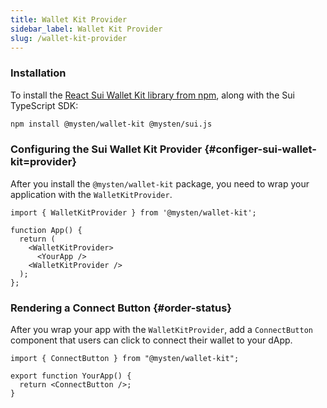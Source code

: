 ```yaml
---
title: Wallet Kit Provider
sidebar_label: Wallet Kit Provider
slug: /wallet-kit-provider
---
```


### Installation

To install the [React Sui Wallet Kit library from npm](https://www.npmjs.com/package/@mysten/wallet-kit), along with the Sui TypeScript SDK:

```bash
npm install @mysten/wallet-kit @mysten/sui.js
```

### Configuring the Sui Wallet Kit Provider {#configer-sui-wallet-kit=provider}

After you install the `@mysten/wallet-kit` package, you need to wrap your application with the `WalletKitProvider`.

```tsx
import { WalletKitProvider } from '@mysten/wallet-kit';

function App() {
  return (
    <WalletKitProvider>
      <YourApp />
    <WalletKitProvider />
  );
};
```

### Rendering a Connect Button {#order-status}

After you wrap your app with the `WalletKitProvider`, add a `ConnectButton` component that users can click to connect their wallet to your dApp.

```tsx
import { ConnectButton } from "@mysten/wallet-kit";

export function YourApp() {
  return <ConnectButton />;
}
```
